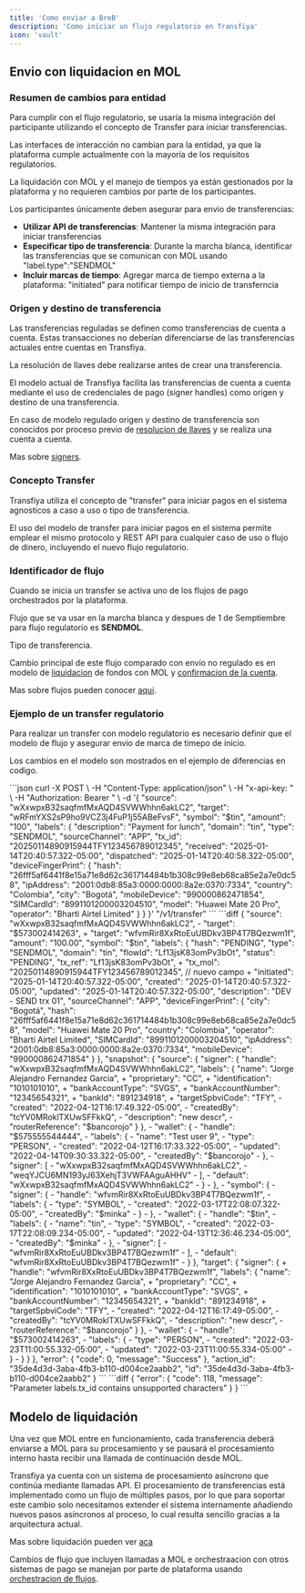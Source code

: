 ```yaml
---
title: 'Como enviar a BreB'
description: 'Como iniciar un flujo regulatorio en Transfiya'
icon: 'vault'
---
```


## Envio con liquidacion en MOL

### Resumen de cambios para entidad
Para cumplir con el flujo regulatorio, se usaría la misma integración del participante utilizando el concepto de Transfer para iniciar transferencias.

<Note>
Las interfaces de interacción no cambian para la entidad, ya que la plataforma cumple actualmente con la mayoría de los requisitos regulatorios.
</Note>

La liquidación con MOL y el manejo de tiempos ya están gestionados por la plataforma y no requieren cambios por parte de los participantes.

Los participantes únicamente deben asegurar para envio de transferencias:

- **Utilizar API de transferencias**: Mantener la misma integración para iniciar transferencias
- **Especificar tipo de transferencia**: Durante la marcha blanca, identificar las transferencias que se comunican con MOL usando "label.type":"SENDMOL"
- **Incluir marcas de tiempo**: Agregar marca de tiempo externa a la plataforma: "initiated" para notificar tiempo de inicio de transferncia

### Origen y destino de transferencia

Las transferencias reguladas se definen como transferencias de cuenta a cuenta. Estas transacciones no deberían diferenciarse de las transferencias actuales entre cuentas en Transfiya.

<Note>
  La resolución de llaves debe realizarse antes de crear una transferencia.
</Note>

El modelo actual de Transfiya facilita las transferencias de cuenta a cuenta mediante el uso de credenciales de pago (signer handles) como origen y destino de una transferencia.

En caso de modelo regulado origen y destino de transferencia son conocidos por proceso previo de [resolucion de llaves](how-to-keys) y se realiza una cuenta a cuenta.

Mas sobre [signers](../es/about/about-signers).

### Concepto Transfer

Transfiya utiliza el concepto de "transfer" para iniciar pagos en el sistema agnosticos a caso a uso o tipo de transferencia.

<Note>
  El uso del modelo de transfer para iniciar pagos en el sistema permite emplear el mismo protocolo y REST API para cualquier caso de uso o flujo de dinero, incluyendo el nuevo flujo regulatorio.
</Note>

### Identificador de flujo

Cuando se inicia un transfer se activa uno de los flujos de pago orchestrados por la plataforma.

Flujo que se va usar en la marcha blanca y despues de 1 de Semptiembre para flujo regulatorio es **SENDMOL**.

<ResponseField name="labels.type" type="string[SENDMOL]">
    Tipo de transferencia.
</ResponseField>

Cambio principal de este flujo comparado con envio no regulado es en modelo de [liquidacion](../about/about-settelement) de fondos con MOL y [confirmacion de la cuenta](../about/about-accept).

Mas sobre flujos pueden conocer [aqui](../es/about/about-flows).

### Ejemplo de un transfer regulatorio

Para realizar un transfer con modelo regulatorio es necesario definir que el modelo de flujo y asegurar envio de marca de timepo de inicio.

Los cambios en el modelo son mostrados en el ejemplo de diferencias en codigo.

<Tabs>
  <Tab title="Request">
      ```json
     curl -X POST \
  -H "Content-Type: application/json" \
  -H "x-api-key: <API_KEY>" \
  -H "Authorization: Bearer <TOKEN>" \
  -d '{
    "source": "wXxwpxB32saqfmfMxAQD4SVWWhhn6akLC2",
    "target": "wRFmYXS2sP9ho9VCZ3j4FuP1j55ABeFvsF",
    "symbol": "$tin",
    "amount": "100",
    "labels": {
      "description": "Payment for lunch",
      "domain": "tin",
      "type": "SENDMOL",
      "sourceChannel": "APP",
      "tx_id": "20250114890915944TFY123456789012345",
      "received": "2025-01-14T20:40:57.322-05:00",
      "dispatched": "2025-01-14T20:40:58.322-05:00",
      "deviceFingerPrint": {
        "hash": "26fff5af6441f8e15a71e8d62c361714484b1b308c99e8eb68ca85e2a7e0dc58",
        "ipAddress": "2001:0db8:85a3:0000:0000:8a2e:0370:7334",
        "country": "Colombia",
        "city": "Bogotá",
        "mobileDevice": "990000862471854",
        "SIMCardId": "8991101200003204510",
        "model": "Huawei Mate 20 Pro",
        "operator": "Bharti Airtel Limited"
      }
    }
  }' "<TRANSFIYA URL>/v1/transfer"
        ```
  </Tab>
  <Tab title="Response">
      ```diff
      {
        "source": "wXxwpxB32saqfmfMxAQD4SVWWhhn6akLC2",
      - "target": "$573002414263",
      + "target": "wfvmRir8XxRtoEuUBDkv3BP4T7BQezwm1f",
        "amount": "100.00",
        "symbol": "$tin",
        "labels": {
          "hash": "PENDING",
          "type": "SENDMOL",
          "domain": "tin",
          "flowId": "Lf13jsK83omPv3bOt",
          "status": "PENDING",
          "tx_ref": "Lf13jsK83omPv3bOt",
      +   "tx_mol": "20250114890915944TFY123456789012345", // nuevo campo
      +   "initiated": "2025-01-14T20:40:57.322-05:00",
          "created": "2025-01-14T20:40:57.322-05:00",
          "updated": "2025-01-14T20:40:57.322-05:00",
          "description": "DEV - SEND trx 01",
          "sourceChannel": "APP",
          "deviceFingerPrint": {
            "city": "Bogotá",
            "hash": "26fff5af6441f8e15a71e8d62c361714484b1b308c99e8eb68ca85e2a7e0dc58",
            "model": "Huawei Mate 20 Pro",
            "country": "Colombia",
            "operator": "Bharti Airtel Limited",
            "SIMCardId": "8991101200003204510",
            "ipAddress": "2001:0db8:85a3:0000:0000:8a2e:0370:7334",
            "mobileDevice": "990000862471854"
          }
        },
        "snapshot": {
          "source": {
            "signer": {
              "handle": "wXxwpxB32saqfmfMxAQD4SVWWhhn6akLC2",
              "labels": {
                "name": "Jorge Alejandro Fernandez Garcia",
      +         "proprietary": "CC",
      +	        "identification": "1010101010",
      +         "bankAccountType": "SVGS",
      +         "bankAccountNumber": "12345654321",
      + 	      "bankId": "891234918",
      +         "targetSpbviCode": "TFY",
      -         "created": "2022-04-12T16:17:49.322-05:00",
      -         "createdBy": "tcYV0MRoklTXUwSFFkkQ",
      -         "description": "new descr",
      -         "routerReference": "$bancorojo"
              }
            },
      -     "wallet": {
      -       "handle": "$575555544444",
      -       "labels": {
      -         "name": "Test user 9",
      -         "type": "PERSON",
      -         "created": "2022-04-12T16:17:33.322-05:00",
      -         "updated": "2022-04-14T09:30:33.322-05:00",
      -         "createdBy": "$bancorojo"
      -       },
      -       "signer": [
      -         "wXxwpxB32saqfmfMxAQD4SVWWhhn6akLC2",
      -         "weqYJCU6MN193yJ63XehjT3VWFAAguAHHV"
      -       ],
      -       "default": "wXxwpxB32saqfmfMxAQD4SVWWhhn6akLC2"
      -     }
      -   },
      -   "symbol": {
      -     "signer": {
      -       "handle": "wfvmRir8XxRtoEuUBDkv3BP4T7BQezwm1f",
      -       "labels": {
      -         "type": "SYMBOL",
      -         "created": "2022-03-17T22:08:07.322-05:00",
      -         "createdBy": "$minka"
      -       }
      -     },
      -     "wallet": {
      -       "handle": "$tin",
      -       "labels": {
      -         "name": "tin",
      -         "type": "SYMBOL",
      -         "created": "2022-03-17T22:08:09.234-05:00",
      -         "updated": "2022-04-13T12:36:46.234-05:00",
      -         "createdBy": "$minka"
      -       },
      -       "signer": [
      -         "wfvmRir8XxRtoEuUBDkv3BP4T7BQezwm1f"
      -       ],
      -       "default": "wfvmRir8XxRtoEuUBDkv3BP4T7BQezwm1f"
      -     }
          },
          "target": {
            "signer": {
      +       "handle": "wfvmRir8XxRtoEuUBDkv3BP4T7BQezwm1f",
              "labels": {
                "name": "Jorge Alejandro Fernandez Garcia",
      +         "proprietary": "CC",
      +	        "identification": "1010101010",
      +         "bankAccountType": "SVGS",
      +         "bankAccountNumber": "12345654321",
      + 	      "bankId": "891234918",
      +         "targetSpbviCode": "TFY",
      -         "created": "2022-04-12T16:17:49-05:00",
      -         "createdBy": "tcYV0MRoklTXUwSFFkkQ",
      -         "description": "new descr",
      -         "routerReference": "$bancorojo"
              }
            },
      -     "wallet": {
      -       "handle": "$573002414263",
      -       "labels": {
      -         "type": "PERSON",
      -         "created": "2022-03-23T11:00:55.332-05:00",
      -         "updated": "2022-03-23T11:00:55.334-05:00"
      -       }
      -     }
          }
        },
        "error": {
          "code": 0,
          "message": "Success"
        },
        "action_id": "35de4d3d-3aba-4fb3-b110-d004ce2aabb2",
        "id": "35de4d3d-3aba-4fb3-b110-d004ce2aabb2"
      }
      ```
  </Tab>
  <Tab title="Error">
  ```diff
    {
      "error": {
        "code": 118,
        "message": "Parameter labels.tx_id contains unsupported characters"
      }
    }
   ```
  </Tab>
</Tabs>

## Modelo de liquidación

Una vez que MOL entre en funcionamiento, cada transferencia deberá enviarse a MOL para su procesamiento y se pausará el procesamiento interno hasta recibir una llamada de continuación desde MOL.

Transfiya ya cuenta con un sistema de procesamiento asíncrono que continúa mediante llamadas API. El procesamiento de transferencias está implementado como un flujo de múltiples pasos, por lo que para soportar este cambio solo necesitamos extender el sistema internamente añadiendo nuevos pasos asíncronos al proceso, lo cual resulta sencillo gracias a la arquitectura actual.

Mas sobre liquidación pueden ver [aca](../about/about-settelement)

Cambios de flujo que incluyen llamadas a MOL e orchestraacion con otros sistemas de pago se manejan por parte de plataforma usando [orchestracion de flujos](../about/about-flows).
